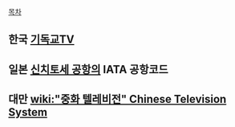 [[목차]]
== 한국 [[기독교TV]] ==
== 일본 [[신치토세 공항]]의 IATA 공항코드 ==
== 대만 [[wiki:"중화 텔레비전" Chinese Television System]] ==
